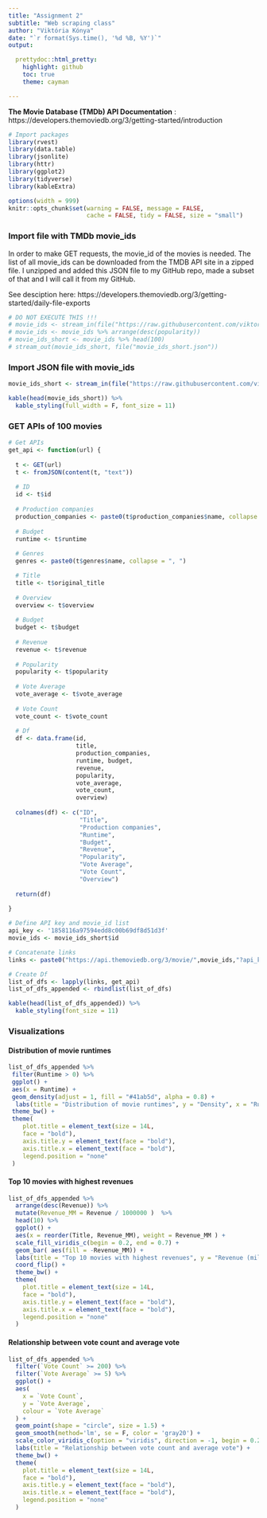 ```yaml
---
title: "Assignment 2"
subtitle: "Web scraping class"
author: "Viktória Kónya"
date: "`r format(Sys.time(), '%d %B, %Y')`"
output:

  prettydoc::html_pretty:
    highlight: github
    toc: true
    theme: cayman

---
```


**The Movie Database (TMDb) API Documentation** : https://developers.themoviedb.org/3/getting-started/introduction

```r

# Import packages
library(rvest)
library(data.table)
library(jsonlite)
library(httr)
library(ggplot2)
library(tidyverse)
library(kableExtra)

```

```r
options(width = 999)
knitr::opts_chunk$set(warning = FALSE, message = FALSE,
                      cache = FALSE, tidy = FALSE, size = "small")
```

### Import file with TMDb movie_ids
In order to make GET requests, the movie_id of the movies is needed. 
The list of all movie_ids can be downloaded from the TMDB API site in a zipped file. I unzipped and added this JSON file to my GitHub repo, made a subset of that and I will call it from my GitHub.

See desciption here: https://developers.themoviedb.org/3/getting-started/daily-file-exports

```r
# DO NOT EXECUTE THIS !!!
# movie_ids <- stream_in(file("https://raw.githubusercontent.com/viktoriakonya/ECBS-5306-Coding-2-Web-Scraping-with-R/master/Assignment_2/data/movie_ids_11_16_2021_downloaded.json"))
# movie_ids <- movie_ids %>% arrange(desc(popularity)) 
# movie_ids_short <- movie_ids %>% head(100)
# stream_out(movie_ids_short, file("movie_ids_short.json"))
```

### Import JSON file with movie_ids
```r

movie_ids_short <- stream_in(file("https://raw.githubusercontent.com/viktoriakonya/ECBS-5306-Coding-2-Web-Scraping-with-R/master/Assignment_2/data/movie_ids_short.json"))

kable(head(movie_ids_short)) %>%
  kable_styling(full_width = F, font_size = 11)
```


### GET APIs of 100 movies
```r


# Get APIs
get_api <- function(url) {
  
  t <- GET(url)
  t <- fromJSON(content(t, "text"))
  
  # ID
  id <- t$id
  
  # Production companies
  production_companies <- paste0(t$production_companies$name, collapse = ", ")
  
  # Budget
  runtime <- t$runtime
  
  # Genres
  genres <- paste0(t$genres$name, collapse = ", ")

  # Title
  title <- t$original_title
  
  # Overview
  overview <- t$overview
  
  # Budget
  budget <- t$budget
  
  # Revenue
  revenue <- t$revenue
  
  # Popularity
  popularity <- t$popularity
  
  # Vote Average
  vote_average <- t$vote_average
  
  # Vote Count
  vote_count <- t$vote_count
  
  # Df
  df <- data.frame(id, 
                   title, 
                   production_companies, 
                   runtime, budget, 
                   revenue, 
                   popularity, 
                   vote_average, 
                   vote_count, 
                   overview)
  
  colnames(df) <- c("ID", 
                    "Title", 
                    "Production companies",  
                    "Runtime", 
                    "Budget", 
                    "Revenue",
                    "Popularity", 
                    "Vote Average", 
                    "Vote Count", 
                    "Overview")
  
  return(df)
  
}

# Define API key and movie_id list
api_key <- '1858116a97594edd8c00b69df8d51d3f'
movie_ids <- movie_ids_short$id

# Concatenate links
links <- paste0("https://api.themoviedb.org/3/movie/",movie_ids,"?api_key=", api_key)

# Create Df
list_of_dfs <- lapply(links, get_api)
list_of_dfs_appended <- rbindlist(list_of_dfs)

kable(head(list_of_dfs_appended)) %>%
  kable_styling(font_size = 11) 

```

### Visualizations

#### Distribution of movie runtimes
```r

list_of_dfs_appended %>%
 filter(Runtime > 0) %>%
 ggplot() +
 aes(x = Runtime) +
 geom_density(adjust = 1, fill = "#41ab5d", alpha = 0.8) +
  labs(title = "Distribution of movie runtimes", y = "Density", x = "Runtime") +
 theme_bw() +
 theme(
    plot.title = element_text(size = 14L,
    face = "bold"),
    axis.title.y = element_text(face = "bold"),
    axis.title.x = element_text(face = "bold"),
    legend.position = "none"
 )

```

#### Top 10 movies with highest revenues
```r

list_of_dfs_appended %>% 
  arrange(desc(Revenue)) %>% 
  mutate(Revenue_MM = Revenue / 1000000 )  %>% 
  head(10) %>% 
  ggplot() +
  aes(x = reorder(Title, Revenue_MM), weight = Revenue_MM ) +
  scale_fill_viridis_c(begin = 0.2, end = 0.7) +
  geom_bar( aes(fill = -Revenue_MM)) +
  labs(title = "Top 10 movies with highest revenues", y = "Revenue (million $)", x = NULL) +
  coord_flip() +
  theme_bw() +
  theme(
    plot.title = element_text(size = 14L,
    face = "bold"),
    axis.title.y = element_text(face = "bold"),
    axis.title.x = element_text(face = "bold"),
    legend.position = "none"
  )

```

#### Relationship between vote count and average vote
```r
list_of_dfs_appended %>% 
  filter(`Vote Count` >= 200) %>% 
  filter(`Vote Average` >= 5) %>% 
  ggplot() +
  aes(
    x = `Vote Count`,
    y = `Vote Average`,
    colour = `Vote Average`
  ) +
  geom_point(shape = "circle", size = 1.5) +
  geom_smooth(method='lm', se = F, color = 'gray20') +
  scale_color_viridis_c(option = "viridis", direction = -1, begin = 0.2, end = 0.8) +
  labs(title = "Relationship between vote count and average vote") +
  theme_bw() +
  theme(
    plot.title = element_text(size = 14L,
    face = "bold"),
    axis.title.y = element_text(face = "bold"),
    axis.title.x = element_text(face = "bold"),
    legend.position = "none"
  )

```

